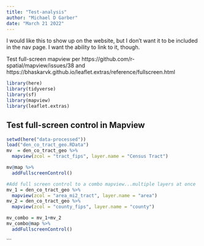 ```yaml
---
title: "Test-analysis"
author: "Michael D Garber"
date: "March 21 2022"
---
```


I would like this to show up on the website, but I don't want it to be included in the nav page. I want the ability to link to it, though.

Test full-screen mapview per
https://github.com/r-spatial/mapview/issues/38 and
https://bhaskarvk.github.io/leaflet.extras/reference/fullscreen.html

```r
library(here)
library(tidyverse)
library(sf)
library(mapview)
library(leaflet.extras)
```


## Test full-screen control in Mapview
```r
setwd(here("data-processed"))
load("den_co_tract_geo.RData") 
mv  = den_co_tract_geo %>% 
  mapview(zcol = "tract_fips", layer.name = "Census Tract") 

mv@map %>% 
  addFullscreenControl()
```

```r
#Add full screen control to a combo mapview...multiple layers at once
mv_1 = den_co_tract_geo %>% 
  mapview(zcol = "area_mi2_tract", layer.name = "area")
mv_2 = den_co_tract_geo %>% 
  mapview(zcol = "county_fips", layer.name = "county")

mv_combo = mv_1+mv_2
mv_combo@map %>% 
  addFullscreenControl()
```

  
```


